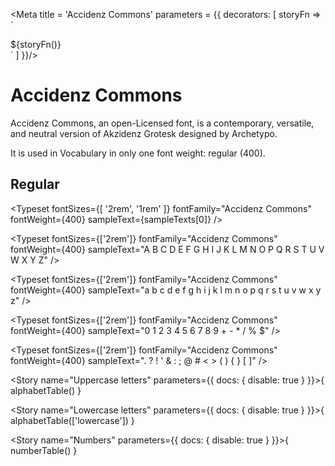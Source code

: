 
<Meta title = 'Accidenz Commons' parameters = {{
  decorators: [
    storyFn => `<style>
  .accidenz-commons {
    font-family: 'Accidenz Commons';
  }
</style>
<div class="accidenz-commons has-text-black">
  ${storyFn()}
</div>`
  ]
}}/>

# Accidenz Commons

Accidenz Commons, an open-Licensed font, is a contemporary, versatile, and neutral version of Akzidenz Grotesk designed
by Archetypo.

It is used in Vocabulary in only one font weight: regular (400).

## Regular

<Typeset
  fontSizes={[
    '2rem',
    '1rem'
  ]}
  fontFamily="Accidenz Commons"
  fontWeight={400}
  sampleText={sampleTexts[0]} />

<Typeset
  fontSizes={['2rem']}
  fontFamily="Accidenz Commons"
  fontWeight={400}
  sampleText="A B C D E F G H I J K L M N O P Q R S T U V W X Y Z" />

<Typeset
  fontSizes={['2rem']}
  fontFamily="Accidenz Commons"
  fontWeight={400}
  sampleText="a b c d e f g h i j k l m n o p q r s t u v w x y z" />

<Typeset
  fontSizes={['2rem']}
  fontFamily="Accidenz Commons"
  fontWeight={400}
  sampleText="0 1 2 3 4 5 6 7 8 9 + - * / % $" />

<Typeset
  fontSizes={['2rem']}
  fontFamily="Accidenz Commons"
  fontWeight={400}
  sampleText=". ? ! ' & : ; @ # < > ( ) { } [ ]" />

<Story name="Uppercase letters" parameters={{
  docs: { disable: true }
}}>{
  alphabetTable()
}</Story>

<Story name="Lowercase letters" parameters={{
  docs: { disable: true }
}}>{
  alphabetTable(['lowercase'])
}</Story>

<Story name="Numbers" parameters={{
  docs: { disable: true }
}}>{
  numberTable()
}</Story>
